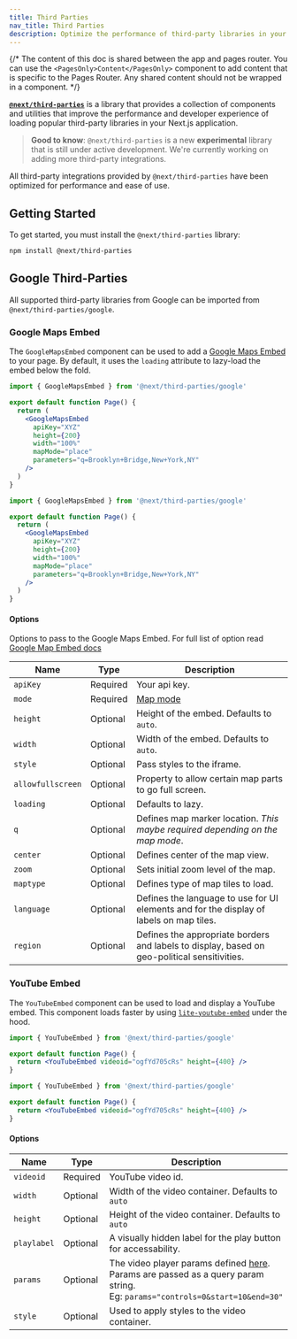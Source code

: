 ```yaml
---
title: Third Parties
nav_title: Third Parties
description: Optimize the performance of third-party libraries in your application with the `@next/third-parties` package.
---
```


{/* The content of this doc is shared between the app and pages router. You can use the `<PagesOnly>Content</PagesOnly>` component to add content that is specific to the Pages Router. Any shared content should not be wrapped in a component. */}

[**`@next/third-parties`**](/docs/app/api-reference/components/font) is a library that provides a
collection of components and utilities that improve the performance and developer experience of
loading popular third-party libraries in your Next.js application.

> **Good to know**: `@next/third-parties` is a new **experimental** library that is still under
> active development. We're currently working on adding more third-party integrations.

All third-party integrations provided by `@next/third-parties` have been optimized for performance
and ease of use.

## Getting Started

To get started, you must install the `@next/third-parties` library:

```bash filename="Terminal"
npm install @next/third-parties
```

## Google Third-Parties

All supported third-party libraries from Google can be imported from `@next/third-parties/google`.

### Google Maps Embed

The `GoogleMapsEmbed` component can be used to add a [Google Maps Embed](https://developers.google.com/maps/documentation/embed/embedding-map) to your page. By default, it
uses the `loading` attribute to lazy-load the embed below the fold.

<AppOnly>

```jsx filename="app/page.js"
import { GoogleMapsEmbed } from '@next/third-parties/google'

export default function Page() {
  return (
    <GoogleMapsEmbed
      apiKey="XYZ"
      height={200}
      width="100%"
      mapMode="place"
      parameters="q=Brooklyn+Bridge,New+York,NY"
    />
  )
}
```

</AppOnly>

<PagesOnly>

```jsx filename="pages/index.js"
import { GoogleMapsEmbed } from '@next/third-parties/google'

export default function Page() {
  return (
    <GoogleMapsEmbed
      apiKey="XYZ"
      height={200}
      width="100%"
      mapMode="place"
      parameters="q=Brooklyn+Bridge,New+York,NY"
    />
  )
}
```

</PagesOnly>

#### Options

Options to pass to the Google Maps Embed. For full list of option read [Google Map Embed docs](https://developers.google.com/maps/documentation/embed/embedding-map)

| Name              | Type     | Description                                                                                         |
| ----------------- | -------- | --------------------------------------------------------------------------------------------------- |
| `apiKey`          | Required | Your api key.                                                                                       |
| `mode`            | Required | [Map mode](https://developers.google.com/maps/documentation/embed/embedding-map#choosing_map_modes) |
| `height`          | Optional | Height of the embed. Defaults to `auto`.                                                            |
| `width`           | Optional | Width of the embed. Defaults to `auto`.                                                             |
| `style`           | Optional | Pass styles to the iframe.                                                                          |
| `allowfullscreen` | Optional | Property to allow certain map parts to go full screen.                                              |
| `loading`         | Optional | Defaults to lazy.                                                                                   |
| `q`               | Optional | Defines map marker location. _This maybe required depending on the map mode_.                       |
| `center`          | Optional | Defines center of the map view.                                                                     |
| `zoom`            | Optional | Sets initial zoom level of the map.                                                                 |
| `maptype`         | Optional | Defines type of map tiles to load.                                                                  |
| `language`        | Optional | Defines the language to use for UI elements and for the display of labels on map tiles.             |
| `region`          | Optional | Defines the appropriate borders and labels to display, based on geo-political sensitivities.        |

### YouTube Embed

The `YouTubeEmbed` component can be used to load and display a YouTube embed. This component loads
faster by using [`lite-youtube-embed`](https://github.com/paulirish/lite-youtube-embed) under the
hood.

<AppOnly>

```jsx filename="app/page.js"
import { YouTubeEmbed } from '@next/third-parties/google'

export default function Page() {
  return <YouTubeEmbed videoid="ogfYd705cRs" height={400} />
}
```

</AppOnly>

<PagesOnly>

```jsx filename="pages/index.js"
import { YouTubeEmbed } from '@next/third-parties/google'

export default function Page() {
  return <YouTubeEmbed videoid="ogfYd705cRs" height={400} />
}
```

</PagesOnly>

#### Options

| Name        | Type     | Description                                                                                                                                                                                                |
| ----------- | -------- | ---------------------------------------------------------------------------------------------------------------------------------------------------------------------------------------------------------- |
| `videoid`   | Required | YouTube video id.                                                                                                                                                                                          |
| `width`     | Optional | Width of the video container. Defaults to `auto`                                                                                                                                                           |
| `height`    | Optional | Height of the video container. Defaults to `auto`                                                                                                                                                          |
| `playlabel` | Optional | A visually hidden label for the play button for accessability.                                                                                                                                             |
| `params`    | Optional | The video player params defined [here](https://developers.google.com/youtube/player_parameters#Parameters). <br> Params are passed as a query param string. <br> Eg: `params="controls=0&start=10&end=30"` |
| `style`     | Optional | Used to apply styles to the video container.                                                                                                                                                               |
